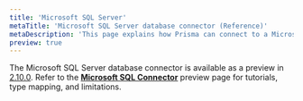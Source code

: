 ```yaml
---
title: 'Microsoft SQL Server'
metaTitle: 'Microsoft SQL Server database connector (Reference)'
metaDescription: 'This page explains how Prisma can connect to a Microsoft SQL Server database using the Microsoft SQL Server database connector.'
preview: true
---
```


<TopBlock>

The Microsoft SQL Server database connector is available as a preview in [2.10.0](https://github.com/prisma/prisma/releases/tag/2.10.0). Refer to the [**Microsoft SQL Connector**](../../../../reference/tools-and-interfaces/preview-features/sql-server) preview page for tutorials, type mapping, and limitations.

</TopBlock>